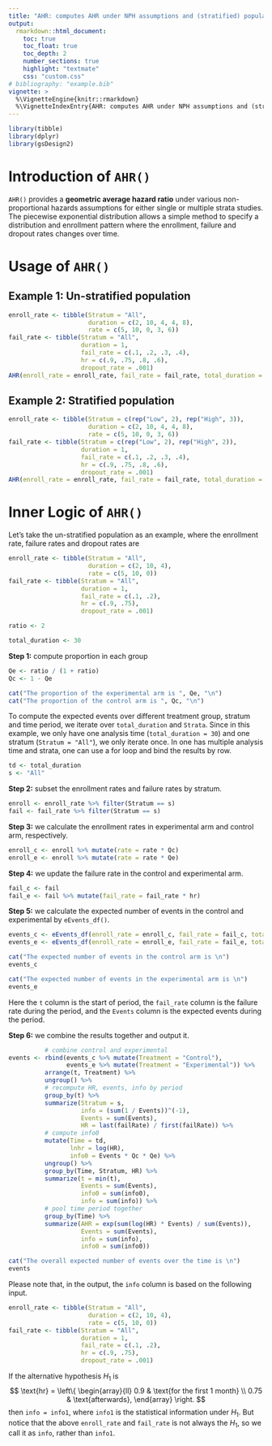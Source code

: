 ```yaml
---
title: "AHR: computes AHR under NPH assumptions and (stratified) populations"
output:
  rmarkdown::html_document:
    toc: true
    toc_float: true
    toc_depth: 2
    number_sections: true
    highlight: "textmate"
    css: "custom.css"
# bibliography: "example.bib"
vignette: >
  %\VignetteEngine{knitr::rmarkdown}
  %\VignetteIndexEntry{AHR: computes AHR under NPH assumptions and (stratified) populations}
---
```


```r
library(tibble)
library(dplyr)
library(gsDesign2)
```

# Introduction of `AHR()`

`AHR()` provides a **geometric average hazard ratio** under various non-proportional hazards assumptions for either single or multiple strata studies. 
The piecewise exponential distribution allows a simple method to specify a distribution and enrollment pattern where the enrollment, failure and dropout rates changes over time.

# Usage of `AHR()`

## Example 1: Un-stratified population
```r
enroll_rate <- tibble(Stratum = "All",
                      duration = c(2, 10, 4, 4, 8),
                      rate = c(5, 10, 0, 3, 6))
fail_rate <- tibble(Stratum = "All",
                    duration = 1,
                    fail_rate = c(.1, .2, .3, .4),
                    hr = c(.9, .75, .8, .6),
                    dropout_rate = .001)
AHR(enroll_rate = enroll_rate, fail_rate = fail_rate, total_duration = c(15, 30)) %>% gt::gt()
```


## Example 2: Stratified population
```r
enroll_rate <- tibble(Stratum = c(rep("Low", 2), rep("High", 3)),
                      duration = c(2, 10, 4, 4, 8),
                      rate = c(5, 10, 0, 3, 6))
fail_rate <- tibble(Stratum = c(rep("Low", 2), rep("High", 2)),
                    duration = 1,
                    fail_rate = c(.1, .2, .3, .4),
                    hr = c(.9, .75, .8, .6),
                    dropout_rate = .001)
AHR(enroll_rate = enroll_rate, fail_rate = fail_rate, total_duration = c(15, 30)) %>% gt::gt()
```

# Inner Logic of `AHR()`

Let's take the un-stratified population as an example, where the enrollment rate, failure rates and dropout rates are
```r
enroll_rate <- tibble(Stratum = "All",
                      duration = c(2, 10, 4),
                      rate = c(5, 10, 0))
fail_rate <- tibble(Stratum = "All",
                    duration = 1,
                    fail_rate = c(.1, .2),
                    hr = c(.9, .75),
                    dropout_rate = .001)

ratio <- 2

total_duration <- 30
```

**Step 1:** compute proportion in each group
```r
Qe <- ratio / (1 + ratio)
Qc <- 1 - Qe
```

```r
cat("The proportion of the experimental arm is ", Qe, "\n")
cat("The proportion of the control arm is ", Qc, "\n")
```
To compute the expected events over different treatment group, stratum and time period, we iterate over `total_duration` and `Strata`.
Since in this example, we only have one analysis time (`total_duration = 30`) and one stratum (`Stratum = "All"`), we only iterate once. 
In one has multiple analysis time and strata, one can use a for loop and bind the results by row. 

```r
td <- total_duration
s <- "All"
```



**Step 2:** subset the enrollment rates and failure rates by stratum.
```r
enroll <- enroll_rate %>% filter(Stratum == s)
fail <- fail_rate %>% filter(Stratum == s)
```

**Step 3:** we calculate the enrollment rates in experimental arm and control arm, respectively.
```r
enroll_c <- enroll %>% mutate(rate = rate * Qc)
enroll_e <- enroll %>% mutate(rate = rate * Qe)
```

**Step 4:** we update the failure rate in the control and experimental arm.
```r
fail_c <- fail
fail_e <- fail %>% mutate(fail_rate = fail_rate * hr)
```

**Step 5:** we calculate the expected number of events in the control and experimental by `eEvents_df()`.
```r
events_c <- eEvents_df(enroll_rate = enroll_c, fail_rate = fail_c, total_duration = td, simple = FALSE)
events_e <- eEvents_df(enroll_rate = enroll_e, fail_rate = fail_e, total_duration = td, simple = FALSE)
```

```r
cat("The expected number of events in the control arm is \n")
events_c

cat("The expected number of events in the experimental arm is \n")
events_e
```


Here the `t` column is the start of period, the `fail_rate` column is the failure rate during the period, and the `Events` column is the  expected events during the period.

**Step 6:** we combine the results together and output it.
```r
          # combine control and experimental
events <- rbind(events_c %>% mutate(Treatment = "Control"),
                events_e %>% mutate(Treatment = "Experimental")) %>%
          arrange(t, Treatment) %>% 
          ungroup() %>% 
          # recompute HR, events, info by period
          group_by(t) %>%
          summarize(Stratum = s, 
                    info = (sum(1 / Events))^(-1),
                    Events = sum(Events), 
                    HR = last(failRate) / first(failRate)) %>% 
          # compute info0
          mutate(Time = td, 
                 lnhr = log(HR), 
                 info0 = Events * Qc * Qe) %>%
          ungroup() %>% 
          group_by(Time, Stratum, HR) %>%
          summarize(t = min(t), 
                    Events = sum(Events), 
                    info0 = sum(info0), 
                    info = sum(info)) %>%
          # pool time period together
          group_by(Time) %>%
          summarize(AHR = exp(sum(log(HR) * Events) / sum(Events)),
                    Events = sum(Events),
                    info = sum(info),
                    info0 = sum(info0))
```

```r
cat("The overall expected number of events over the time is \n")
events
```

Please note that, in the output, the `info` column is based on the following input.
```r
enroll_rate <- tibble(Stratum = "All",
                      duration = c(2, 10, 4),
                      rate = c(5, 10, 0))
fail_rate <- tibble(Stratum = "All",
                    duration = 1,
                    fail_rate = c(.1, .2),
                    hr = c(.9, .75),
                    dropout_rate = .001)
```
If the alternative hypothesis $H_1$ is 
$$
  \text{hr}
  =
  \left\{
  \begin{array}{ll}
    0.9  & \text{for the first 1 month} \\
    0.75 & \text{afterwards},
  \end{array}
  \right.
$$
then `info = info1`, where `info1` is the statistical information under $H_1$. 
But notice that the above `enroll_rate` and `fail_rate` is not always the $H_1$, so we call it as `info`, rather than `info1`. 
